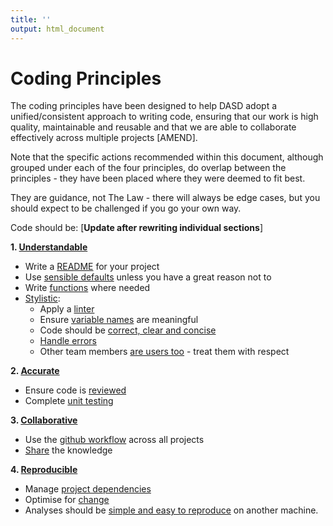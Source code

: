 ```yaml
---
title: ''
output: html_document
---
```


# Coding Principles {#principles}

The coding principles have been designed to help DASD adopt a unified/consistent approach to writing code, ensuring that our work is high quality, maintainable and reusable and that we are able to collaborate effectively across multiple projects [AMEND].

Note that the specific actions recommended within this document, although grouped under each of the four principles, do overlap between the principles - they have been placed where they were deemed to fit best.

They are guidance, not The Law - there will always be edge cases, but you should expect to be challenged if you go your own way.

Code should be:
[**Update after rewriting individual sections**]

**1. [Understandable](#understand)**  

* Write a [README](#readme) for your project  
* Use [sensible defaults](#defaults) unless you have a great reason not to
* Write [functions](#functions) where needed  
* [Stylistic](#style):  
  - Apply a [linter](#linter)
  - Ensure [variable names](#names) are meaningful 
  - Code should be [correct, clear and concise](#ccc) 
  - [Handle errors](#errors)  
  - Other team members [are users too](#users) - treat them with respect  

**2. [Accurate](#accurate)**  

* Ensure code is [reviewed](#review)
* Complete [unit testing](#unittest)


**3. [Collaborative](#collaborate)**  

* Use the [github workflow](#versioncontrol) across all projects  
* [Share](#knowledge) the knowledge  


**4. [Reproducible](#reproduce)**  

* Manage [project dependencies](#projdep)
* Optimise for [change](#change)  
* Analyses should be [simple and easy to reproduce](#githash) on another machine.
